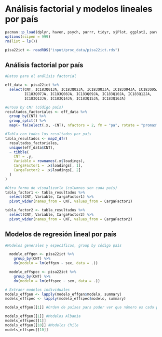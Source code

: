 # Análisis factorial y modelos lineales por país

```r
pacman::p_load(dplyr, haven, psych, purrr, tidyr, sjPlot, ggplot2, parameters)
options(scipen = 999) 
rm(list = ls()) 
```

```r
pisa22ict <- readRDS("input/proc_data/pisa22ict.rds")
```

## Análisis factorial por país

```r

#Datos para el análisis factorial

eff_data <- pisa22ict %>%
  select(CNT, IC183Q01JA, IC183Q02JA, IC183Q03JA, IC183Q04JA, IC183Q05JA, 
         IC183Q07JA, IC183Q08JA, IC183Q09JA, IC183Q10JA, IC183Q12JA, 
         IC183Q13JA, IC183Q14JA, IC183Q15JA, IC183Q16JA)

#Grouo by CNT (código país)
resultados_factoriales <- eff_data %>%
  group_by(CNT) %>%
  group_split() %>%
  map(~ fa(select(.x, -CNT), nfactors = 2, fm = "pa", rotate = "promax"))

#Tabla con todos los resultados por país
tabla_resultados <- map2_dfr(
  resultados_factoriales,
  unique(eff_data$CNT),
  ~ tibble(
    CNT = .y,
    Variable = rownames(.x$loadings),
    CargaFactor1 = .x$loadings[, 1],
    CargaFactor2 = .x$loadings[, 2]
  )
)

#Otra forma de visualizarlo (columnas son cada país)
tabla_factor1 <- tabla_resultados %>%
  select(CNT, Variable, CargaFactor1) %>%
  pivot_wider(names_from = CNT, values_from = CargaFactor1)

tabla_factor2 <- tabla_resultados %>%
  select(CNT, Variable, CargaFactor2) %>%
  pivot_wider(names_from = CNT, values_from = CargaFactor2)

```

## Modelos de regresión lineal por país

```r

#Modelos generales y específicos, group by código país

  modelo_effgen <- pisa22ict %>%
    group_by(CNT) %>%
    do(modelo = lm(effgen ~ sex, data = .))

  modelo_effspec <- pisa22ict %>%
    group_by(CNT) %>%
    do(modelo = lm(effspec ~ sex, data = .))

# Extraer modelos individuales
models_effgen <- lapply(modelo_effgen$modelo, summary)
models_effspec <- lapply(modelo_effspec$modelo, summary)

modelo_effgen[[1]] #Orden de países para poder ver que número es cada país

models_effgen[[1]] #Modelos Albania
models_effspec[[1]] 
models_effgen[[10]] #Modelos Chile
models_effspec[[10]]


```
